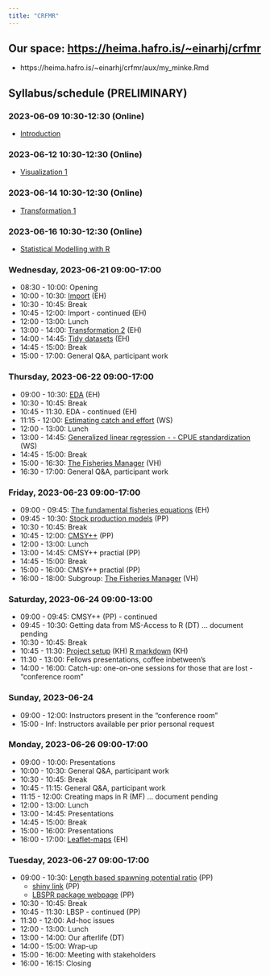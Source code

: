 ```yaml
---
title: "CRFMR"
---
```


## Our space: <https://heima.hafro.is/~einarhj/crfmr>

* https://heima.hafro.is/~einarhj/crfmr/aux/my_minke.Rmd

## Syllabus/schedule (PRELIMINARY)

### 2023-06-09 10:30-12:30 (Online)

-   [Introduction](intro.qmd)

### 2023-06-12 10:30-12:30 (Online)

-   [Visualization 1](visualization1.qmd)

### 2023-06-14 10:30-12:30 (Online)

-   [Transformation 1](transformation1.qmd)

### 2023-06-16 10:30-12:30 (Online)

-   [Statistical Modelling with R](statistics-with-r.qmd)

### Wednesday, 2023-06-21 09:00-17:00

-   08:30 - 10:00: Opening
-   10:00 - 10:30: [Import](import.qmd) (EH)
-   10:30 - 10:45: Break
-   10:45 - 12:00: Import - continued (EH)
-   12:00 - 13:00: Lunch
-   13:00 - 14:00: [Transformation 2](transformation2.qmd) (EH)
-   14:00 - 14:45: [Tidy datasets](tidy.qmd) (EH)
-   14:45 - 15:00: Break
-   15:00 - 17:00: General Q&A, participant work


### Thursday, 2023-06-22 09:00-17:00

-   09:00 - 10:30: [EDA](eda1.qmd) (EH)
-   10:30 - 10:45: Break
-   10:45 - 11:30. EDA - continued (EH)
-   11:15 - 12:00: [Estimating catch and effort](CPUE_lecture.qmd) (WS)
-   12:00 - 13:00: Lunch
-   13:00 - 14:45: [Generalized linear regression - - CPUE standardization](CPUE_demo2.qmd)  (WS)
-   14:45 - 15:00: Break
-   15:00 - 16:30: [The Fisheries Manager](https://fishtech.is/) (VH)
-   16:30 - 17:00: General Q&A, participant work

### Friday, 2023-06-23 09:00-17:00

-   09:00 - 09:45: [The fundamental fisheries equations](https://heima.hafro.is/~einarhj/CFB) (EH)
-   09:45 - 10:30: [Stock production models](https://heima.hafro.is/~einarhj/crfmr/aux/surplus-production_models_GRO-ftp.pptx) (PP)
-   10:30 - 10:45: Break
-   10:45 - 12:00: [CMSY++](https://heima.hafro.is/~einarhj/crfmr/aux/CMSY++.pptx) (PP)
-   12:00 - 13:00: Lunch
-   13:00 - 14:45: CMSY++ practial (PP)
-   14:45 - 15:00: Break
-   15:00 - 16:00: CMSY++ practial (PP)
-   16:00 - 18:00: Subgroup: [The Fisheries Manager](https://fishtech.is/) (VH)

### Saturday, 2023-06-24 09:00-13:00

-   09:00 - 09:45: CMSY++ (PP) - continued
-   09:45 - 10:30: Getting data from MS-Access to R (DT) ... document pending
-   10:30 - 10:45: Break
-   10:45 - 11:30: [Project setup](project_setup.qmd) (KH)
                   [R markdown](rmarkdown.qmd) (KH)
-   11:30 - 13:00: Fellows presentations, coffee inbetween's
-   14:00 - 16:00: Catch-up: one-on-one sessions for those that are lost - "conference room"

### Sunday, 2023-06-24

-   09:00 - 12:00: Instructors present in the "conference room"
-   15:00 - Inf: Instructors available per prior personal request

### Monday, 2023-06-26 09:00-17:00

-   09:00 - 10:00: Presentations
-   10:00 - 10:30: General Q&A, participant work
-   10:30 - 10:45: Break
-   10:45 - 11:15: General Q&A, participant work
-   11:15 - 12:00: Creating maps in R (MF) ... document pending
-   12:00 - 13:00: Lunch
-   13:00 - 14:45: Presentations
-   14:45 - 15:00: Break
-   15:00 - 16:00: Presentations
-   16:00 - 17:00: [Leaflet-maps](https://heima.hafro.is/~einarhj/leaflet/leaflet.html) (EH)

### Tuesday, 2023-06-27 09:00-17:00

-   09:00 - 10:30: [Length based spawning potential ratio](https://heima.hafro.is/~einarhj/crfmr/aux/LB-SPR-GRO-FTP-27-06-23.pptx) (PP)
    - [shiny link](http://barefootecologist.com.au/lbspr) (PP)
    - [LBSPR package webpage](http://adrianhordyk.github.io/LBSPR/articles/LBSPR.html) (PP)
-   10:30 - 10:45: Break
-   10:45 - 11:30: LBSP - continued (PP)
-   11:30 - 12:00: Ad-hoc issues
-   12:00 - 13:00: Lunch
-   13:00 - 14:00: Our afterlife (DT)
-   14:00 - 15:00: Wrap-up
-   15:00 - 16:00: Meeting with stakeholders
-   16:00 - 16:15: Closing


